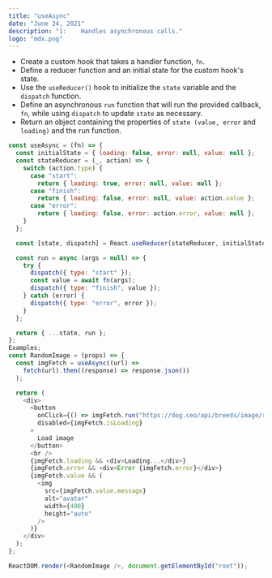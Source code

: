 ```yaml
---
title: "useAsync"
date: "June 24, 2021"
description: "1:    Handles asynchronous calls."
logo: "mdx.png"
---
```


- Create a custom hook that takes a handler function, `fn`.
- Define a reducer function and an initial state for the custom hook's state.
- Use the `useReducer()` hook to initialize the `state` variable and the `dispatch` function.
- Define an asynchronous `run` function that will run the provided callback, `fn`, while using `dispatch` to update `state` as necessary.
- Return an object containing the properties of `state (value, error` and `loading)` and the run function.

```js
const useAsync = (fn) => {
  const initialState = { loading: false, error: null, value: null };
  const stateReducer = (_, action) => {
    switch (action.type) {
      case "start":
        return { loading: true, error: null, value: null };
      case "finish":
        return { loading: false, error: null, value: action.value };
      case "error":
        return { loading: false, error: action.error, value: null };
    }
  };

  const [state, dispatch] = React.useReducer(stateReducer, initialState);

  const run = async (args = null) => {
    try {
      dispatch({ type: "start" });
      const value = await fn(args);
      dispatch({ type: "finish", value });
    } catch (error) {
      dispatch({ type: "error", error });
    }
  };

  return { ...state, run };
};
Examples;
const RandomImage = (props) => {
  const imgFetch = useAsync((url) =>
    fetch(url).then((response) => response.json())
  );

  return (
    <div>
      <button
        onClick={() => imgFetch.run("https://dog.ceo/api/breeds/image/random")}
        disabled={imgFetch.isLoading}
      >
        Load image
      </button>
      <br />
      {imgFetch.loading && <div>Loading...</div>}
      {imgFetch.error && <div>Error {imgFetch.error}</div>}
      {imgFetch.value && (
        <img
          src={imgFetch.value.message}
          alt="avatar"
          width={400}
          height="auto"
        />
      )}
    </div>
  );
};

ReactDOM.render(<RandomImage />, document.getElementById("root"));
```
